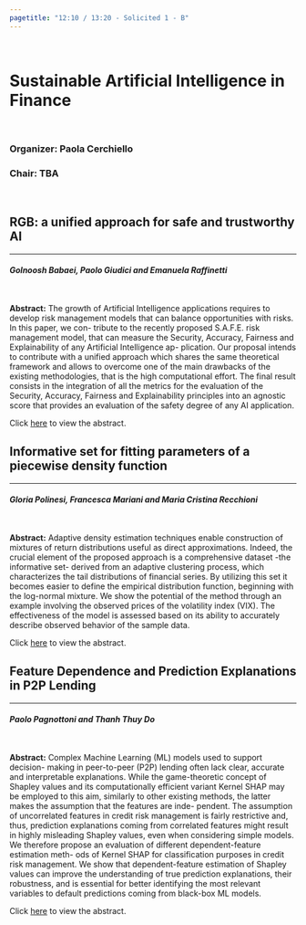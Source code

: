 ```yaml
---
pagetitle: "12:10 / 13:20 - Solicited 1 - B"
---
```



<br>


# Sustainable Artificial Intelligence in Finance {#buttons .tabset .tabset-fade .tabset-pills}

<br>

### Organizer: Paola Cerchiello
### Chair: TBA

<br>

## RGB: a unified approach for safe and trustworthy AI
***
#### *Golnoosh Babaei, Paolo Giudici and Emanuela Raffinetti*

<br>

**Abstract:** The growth of Artificial Intelligence applications requires to develop risk management models that can balance opportunities with risks. In this paper, we con- tribute to the recently proposed S.A.F.E. risk management model, that can measure the Security, Accuracy, Fairness and Explainability of any Artificial Intelligence ap- plication. Our proposal intends to contribute with a unified approach which shares the same theoretical framework and allows to overcome one of the main drawbacks of the existing methodologies, that is the high computational effort. The final result consists in the integration of all the metrics for the evaluation of the Security, Accuracy, Fairness and Explainability principles into an agnostic score that provides an evaluation of the safety degree of any AI application.

Click [here]() to view the abstract.

## Informative set for fitting parameters of a piecewise density function
***
#### *Gloria Polinesi, Francesca Mariani and Maria Cristina Recchioni*

<br>

**Abstract:** Adaptive density estimation techniques enable construction of mixtures of return distributions useful as direct approximations. Indeed, the crucial element of the proposed approach is a comprehensive dataset -the informative set- derived from an adaptive clustering process, which characterizes the tail distributions of financial series. By utilizing this set it becomes easier to define the empirical distribution function, beginning with the log-normal mixture. We show the potential of the method through an example involving the observed prices of the volatility index (VIX). The effectiveness of the model is assessed based on its ability to accurately describe observed behavior of the sample data.

Click [here]() to view the abstract.

## Feature Dependence and Prediction Explanations in P2P Lending
***
#### *Paolo Pagnottoni and Thanh Thuy Do*

<br>

**Abstract:** Complex Machine Learning (ML) models used to support decision- making in peer-to-peer (P2P) lending often lack clear, accurate and interpretable explanations. While the game-theoretic concept of Shapley values and its computationally efficient variant Kernel SHAP may be employed to this aim, similarly to other existing methods, the latter makes the assumption that the features are inde- pendent. The assumption of uncorrelated features in credit risk management is fairly restrictive and, thus, prediction explanations coming from correlated features might result in highly misleading Shapley values, even when considering simple models. We therefore propose an evaluation of different dependent-feature estimation meth- ods of Kernel SHAP for classification purposes in credit risk management. We show that dependent-feature estimation of Shapley values can improve the understanding of true prediction explanations, their robustness, and is essential for better identifying the most relevant variables to default predictions coming from black-box ML models.

Click [here]() to view the abstract.